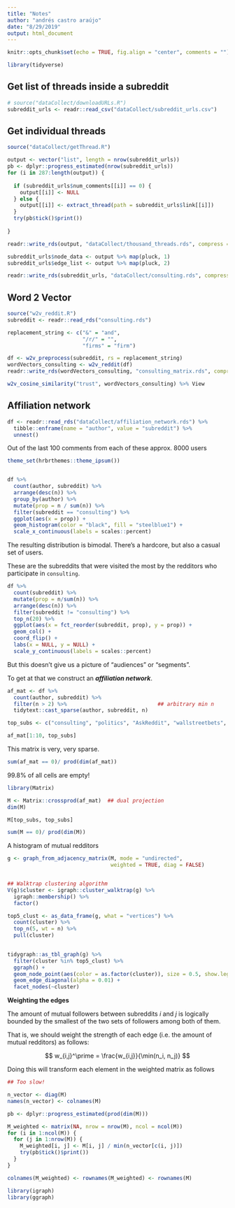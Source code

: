 ```yaml
---
title: "Notes"
author: "andrés castro araújo"
date: "8/29/2019"
output: html_document
---
```


```r
knitr::opts_chunk$set(echo = TRUE, fig.align = "center", comments = "")

library(tidyverse)
```


## Get list of threads inside a subreddit

```r
# source("dataCollect/downloadURLs.R")
subreddit_urls <- readr::read_csv("dataCollect/subreddit_urls.csv")
```


## Get individual threads

```r
source("dataCollect/getThread.R")

output <- vector("list", length = nrow(subreddit_urls))
pb <- dplyr::progress_estimated(nrow(subreddit_urls))
for (i in 287:length(output)) {
  
  if (subreddit_urls$num_comments[[i]] == 0) {
    output[[i]] <- NULL
  } else {
    output[[i]] <- extract_thread(path = subreddit_urls$link[[i]])
  }
  try(pb$tick()$print())
  
}

readr::write_rds(output, "dataCollect/thousand_threads.rds", compress = "gz")

subreddit_urls$node_data <- output %>% map(pluck, 1)
subreddit_urls$edge_list <- output %>% map(pluck, 2)

readr::write_rds(subreddit_urls, "dataCollect/consulting.rds", compress = "gz")
```

## Word 2 Vector

```r
source("w2v_reddit.R")
subreddit <- readr::read_rds("consulting.rds")
```

```r
replacement_string <- c("&" = "and",
                        "/r/" = "",
                        "firms" = "firm")

df <- w2v_preprocess(subreddit, rs = replacement_string)
wordVectors_consulting <- w2v_reddit(df)
readr::write_rds(wordVectors_consulting, "consulting_matrix.rds", compress = "gz")

w2v_cosine_similarity("trust", wordVectors_consulting) %>% View

```



## Affiliation network

```r
df <- readr::read_rds("dataCollect/affiliation_network.rds") %>% 
  tibble::enframe(name = "author", value = "subreddit") %>% 
  unnest()
```

Out of the last 100 comments from each of these approx. 8000 users

```r
theme_set(hrbrthemes::theme_ipsum())


df %>% 
  count(author, subreddit) %>% 
  arrange(desc(n)) %>% 
  group_by(author) %>% 
  mutate(prop = n / sum(n)) %>% 
  filter(subreddit == "consulting") %>% 
  ggplot(aes(x = prop)) + 
  geom_histogram(color = "black", fill = "steelblue1") +
  scale_x_continuous(labels = scales::percent)
```

The resulting distribution is bimodal. There's a hardcore, but also a casual set of users.

These are the subreddits that were visited the most by the redditors who participate in `consulting`.

```r
df %>% 
  count(subreddit) %>% 
  mutate(prop = n/sum(n)) %>% 
  arrange(desc(n)) %>% 
  filter(subreddit != "consulting") %>% 
  top_n(20) %>% 
  ggplot(aes(x = fct_reorder(subreddit, prop), y = prop)) +
  geom_col() + 
  coord_flip() +
  labs(x = NULL, y = NULL) +
  scale_y_continuous(labels = scales::percent)
```

But this doesn't give us a picture of "audiences" or "segments".

To get at that we construct an ___affiliation network___.

```r
af_mat <- df %>% 
  count(author, subreddit) %>% 
  filter(n > 2) %>%                             ## arbitrary min n
  tidytext::cast_sparse(author, subreddit, n) 

top_subs <- c("consulting", "politics", "AskReddit", "wallstreetbets", "MBA")

af_mat[1:10, top_subs]
```

This matrix is very, very sparse.

```r
sum(af_mat == 0)/ prod(dim(af_mat))
```

99.8% of all cells are empty!

```r
library(Matrix)

M <- Matrix::crossprod(af_mat)  ## dual projection
dim(M)

M[top_subs, top_subs]

sum(M == 0)/ prod(dim(M))
```

A histogram of mutual redditors

```r
g <- graph_from_adjacency_matrix(M, mode = "undirected", 
                                 weighted = TRUE, diag = FALSE)


## Walktrap clustering algorithm
V(g)$cluster <- igraph::cluster_walktrap(g) %>% 
  igraph::membership() %>% 
  factor() 

top5_clust <- as_data_frame(g, what = "vertices") %>% 
  count(cluster) %>% 
  top_n(5, wt = n) %>% 
  pull(cluster)
  
```

```r
tidygraph::as_tbl_graph(g) %>%
  filter(cluster %in% top5_clust) %>% 
  ggraph() +
  geom_node_point(aes(color = as.factor(cluster)), size = 0.5, show.legend = FALSE) +
  geom_edge_diagonal(alpha = 0.01) +
  facet_nodes(~cluster)
```


**Weighting the edges**

The amount of mutual followers between subreddits $i$ and $j$ is logically bounded by the  smallest of the two sets of followers among both of them.

That is, we should weight the strength of each edge (i.e. the amount of mutual redditors) as follows:

$$
w_{i,j}^\prime = \frac{w_{i,j}}{\min(n_i, n_j)}
$$

Doing this will transform each element in the weighted matrix as follows

```r
## Too slow!

n_vector <- diag(M)
names(n_vector) <- colnames(M)

pb <- dplyr::progress_estimated(prod(dim(M)))

M_weighted <- matrix(NA, nrow = nrow(M), ncol = ncol(M))
for (i in 1:ncol(M)) {
  for (j in 1:nrow(M)) {
    M_weighted[i, j] <- M[i, j] / min(n_vector[c(i, j)])
    try(pb$tick()$print())
  }
}

colnames(M_weighted) <- rownames(M_weighted) <- rownames(M)

```








```r
library(igraph)
library(ggraph)


```










